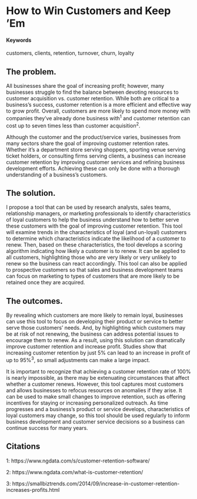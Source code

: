 # How to Win Customers and Keep 'Em {#customer-retention}

#### Keywords

customers, clients, retention, turnover, churn, loyalty

## The problem.

All businesses share the goal of increasing profit; however, many businesses struggle to find the balance between devoting resources to customer acquisition vs. customer retention. While both are critical to a business’s success, customer retention is a more efficient and effective way to grow profit. Overall, customers are more likely to spend more money with companies they’ve already done business with^1^ and customer retention can cost up to seven times less than customer acquisition^2^. 

Although the customer and the product/service varies, businesses from many sectors share the goal of improving customer retention rates. Whether it’s a department store serving shoppers, sporting venue serving ticket holders, or consulting firms serving clients, a business can increase customer retention by improving customer services and refining business development efforts. Achieving these can only be done with a thorough understanding of a business’s customers.


## The solution.

I propose a tool that can be used by research analysts, sales teams, relationship managers, or marketing professionals to identify characteristics of loyal customers to help the business understand how to better serve these customers with the goal of improving customer retention. This tool will examine trends in the characteristics of loyal (and un-loyal) customers to determine which characteristics indicate the likelihood of a customer to renew. Then, based on these characteristics, the tool develops a scoring algorithm indicating how likely a customer is to renew. It can be applied to all customers, highlighting those who are very likely or very unlikely to renew so the business can react accordingly. This tool can also be applied to prospective customers so that sales and business development teams can focus on marketing to types of customers that are more likely to be retained once they are acquired.

## The outcomes.

By revealing which customers are more likely to remain loyal, businesses can use this tool to focus on developing their product or service to better serve those customers’ needs. And, by highlighting which customers may be at risk of not renewing, the business can address potential issues to encourage them to renew. As a result, using this solution can dramatically improve customer retention and increase profit. Studies show that increasing customer retention by just 5% can lead to an increase in profit of up to 95%^3^, so small adjustments can make a large impact.

It is important to recognize that achieving a customer retention rate of 100% is nearly impossible, as there may be extenuating circumstances that affect whether a customer renews. However, this tool captures most customers and allows businesses to refocus resources on anomalies if they arise. It can be used to make small changes to improve retention, such as offering incentives for staying or increasing personalized outreach. As time progresses and a business’s product or service develops, characteristics of loyal customers may change, so this tool should be used regularly to inform business development and customer service decisions so a business can continue success for many years.


## Citations
1: https://www.ngdata.com/s/customer-retention-software/

2: https://www.ngdata.com/what-is-customer-retention/

3: https://smallbiztrends.com/2014/09/increase-in-customer-retention-increases-profits.html
